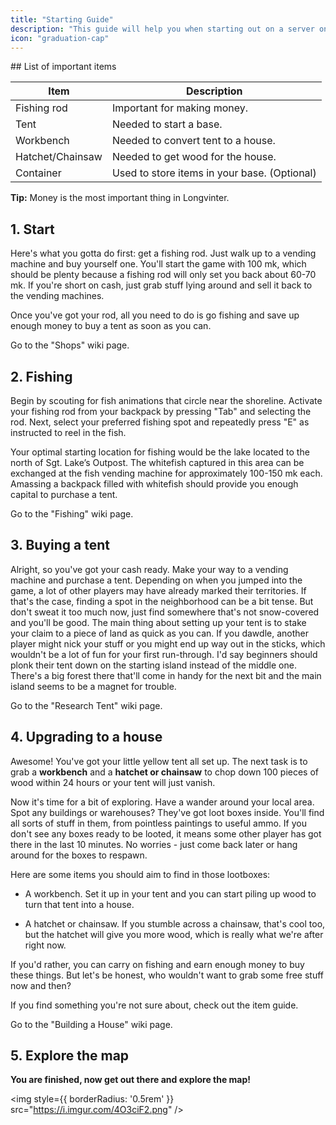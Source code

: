 ```yaml
---
title: "Starting Guide"
description: "This guide will help you when starting out on a server on your own."
icon: "graduation-cap"
---
```


<div style={{ overflow: 'hidden' }}>
  ## List of important items

  | Item             | Description                                  |
  | ---------------- | -------------------------------------------- |
  | Fishing rod      | Important for making money.                  |
  | Tent             | Needed to start a base.                      |
  | Workbench        | Needed to convert tent to a house.           |
  | Hatchet/Chainsaw | Needed to get wood for the house.            |
  | Container        | Used to store items in your base. (Optional) |

  <Tip>**Tip:** Money is the most important thing in Longvinter.</Tip>

  ## 1. Start

  Here's what you gotta do first: get a fishing rod. Just walk up to a vending machine and buy yourself one. You'll start the game with 100 mk, which should be plenty because a fishing rod will only set you back about 60-70 mk. If you're short on cash, just grab stuff lying around and sell it back to the vending machines.

  Once you've got your rod, all you need to do is go fishing and save up enough money to buy a tent as soon as you can.

  <Card title="Shops" icon="shop" href="/map/shops">
    Go to the "Shops" wiki page.
  </Card>

  ## 2. Fishing

  Begin by scouting for fish animations that circle near the shoreline. Activate your fishing rod from your backpack by pressing "Tab" and selecting the rod. Next, select your preferred fishing spot and repeatedly press "E" as instructed to reel in the fish.

  Your optimal starting location for fishing would be the lake located to the north of Sgt. Lake’s Outpost. The whitefish captured in this area can be exchanged at the fish vending machine for approximately 100-150 mk each. Amassing a backpack filled with whitefish should provide you enough capital to purchase a tent.

  <Card title="Fishing" icon="fish" href="/gameplay/fishing">
    Go to the "Fishing" wiki page.
  </Card>

  ## 3. Buying a tent

  Alright, so you've got your cash ready. Make your way to a vending machine and purchase a tent. Depending on when you jumped into the game, a lot of other players may have already marked their territories. If that's the case, finding a spot in the neighborhood can be a bit tense. But don't sweat it too much now, just find somewhere that's not snow-covered and you'll be good. The main thing about setting up your tent is to stake your claim to a piece of land as quick as you can. If you dawdle, another player might nick your stuff or you might end up way out in the sticks, which wouldn't be a lot of fun for your first run-through. I'd say beginners should plonk their tent down on the starting island instead of the middle one. There's a big forest there that'll come in handy for the next bit and the main island seems to be a magnet for trouble.

  <Card title="Research Tent" icon="tent" href="/items/research_tent">
    Go to the "Research Tent" wiki page.
  </Card>
  
  
  
  ## 4. Upgrading to a house

  Awesome! You've got your little yellow tent all set up. The next task is to grab a **workbench** and a **hatchet or chainsaw** to chop down 100 pieces of wood within 24 hours or your tent will just vanish.

  Now it's time for a bit of exploring. Have a wander around your local area. Spot any buildings or warehouses? They've got loot boxes inside. You'll find all sorts of stuff in them, from pointless paintings to useful ammo. If you don't see any boxes ready to be looted, it means some other player has got there in the last 10 minutes. No worries - just come back later or hang around for the boxes to respawn.

  Here are some items you should aim to find in those lootboxes:

  * A workbench. Set it up in your tent and you can start piling up wood to turn that tent into a house.

  * A hatchet or chainsaw. If you stumble across a chainsaw, that's cool too, but the hatchet will give you more wood, which is really what we're after right now.

  If you'd rather, you can carry on fishing and earn enough money to buy these things. But let's be honest, who wouldn't want to grab some free stuff now and then?

  If you find something you're not sure about, check out the item guide.

  <Card title="Building a House" icon="house" href="/guides/building_a_house">
    Go to the "Building a House" wiki page.
  </Card>

  ## 5. Explore the map

  **You are finished, now get out there and explore the map!**

  <img style={{ borderRadius: '0.5rem' }} src="https://i.imgur.com/4O3ciF2.png" />
</div>